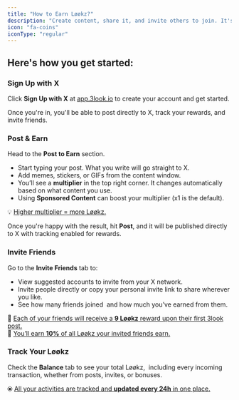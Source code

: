 ```yaml
---
title: "How to Earn Løøkz?"
description: "Create content, share it, and invite others to join. It's that simple."
icon: "fa-coins"
iconType: "regular"
---
```


## Here's how you get started:

### Sign Up with X

Click **Sign Up with X** at [app.3look.io](http://app.3look.io) to create your account and get started.

Once you're in, you'll be able to post directly to X, track your rewards, and invite friends.

### Post & Earn

Head to the **Post to Earn** section.

- Start typing your post. What you write will go straight to X.
- Add memes, stickers, or GIFs from the content window.
- You’ll see a **multiplier** in the top right corner. It changes automatically based on what content you use.
- Using **Sponsored Content** can boost your multiplier (x1 is the default).

💡 <u>Higher multiplier = more Løøkz.</u>

Once you're happy with the result, hit **Post**, and it will be published directly to X with tracking enabled for rewards.

### Invite Friends

Go to the **Invite Friends** tab to:

- View suggested accounts to invite from your X network.
- Invite people directly or copy your personal invite link to share wherever you like.
- See how many friends joined  and how much you’ve earned from them.

👤 <u>Each of your friends will receive a </u>**<u>9 Løøkz</u>**<u> reward upon their first 3look post.</u>\
👤 <u>You’ll earn </u>**<u>10%</u>**<u> of all Løøkz your invited friends earn.</u>

### Track Your Løøkz

Check the **Balance** tab to see your total Løøkz,  including every incoming transaction, whether from posts, invites, or bonuses.

⦿ <u>All your activities are tracked and </u>**<u>updated every 24h</u>**<u> in one place.</u>
